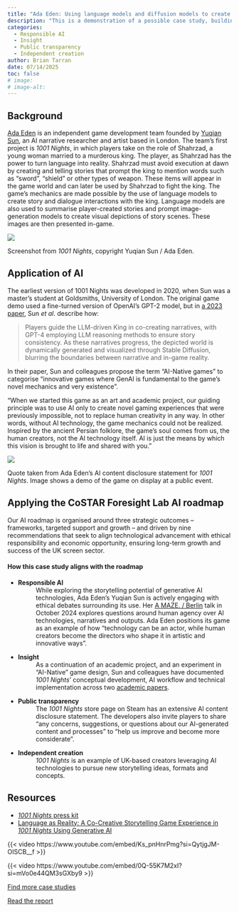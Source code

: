 ```yaml
---
title: "Ada Eden: Using language models and diffusion models to create an 'AI-Native' game experience"
description: "This is a demonstration of a possible case study, building off of the 'AI in the Screen Sector: Perspectives and Paths Forward' report. It focuses on one of the example projects mentioned briefly in the report." 
categories:
  - Responsible AI
  - Insight
  - Public transparency
  - Independent creation
author: Brian Tarran
date: 07/14/2025
toc: false
# image:
# image-alt:
---
```


## Background
[Ada Eden](https://www.1001nights.ai/) is an independent game development team founded by [Yuqian Sun](https://fakecheese.me/), an AI narrative researcher and artist based in London. The team’s first project is *1001 Nights*, in which players take on the role of Shahrzad, a young woman married to a murderous king. The player, as Shahrzad has the power to turn language into reality. Shahrzad must avoid execution at dawn by creating and telling stories that prompt the king to mention words such as “sword”, “shield” or other types of weapon. These items will appear in the game world and can later be used by Shahrzad to fight the king. The game’s mechanics are made possible by the use of language models to create story and dialogue interactions with the king. Language models are also used to summarise player-created stories and prompt image-generation models to create visual depictions of story scenes. These images are then presented in-game.

:::{.column-page}
![](images/screenshot.jpg){fig-alt="Screenshot from 1001 Nights. Player character Shahrzad is shown in conversation with the king. A text box along the bottom of the image gives instructions to the player on how to interact with the game and create a story."}
:::

::: figure-caption
Screenshot from *1001 Nights*, copyright Yuqian Sun / Ada Eden.
:::

## Application of AI 
The earliest version of 1001 Nights was developed in 2020, when Sun was a master’s student at Goldsmiths, University of London. The original game demo used a fine-turned version of OpenAI’s GPT-2 model, but in [a 2023 paper](https://ojs.aaai.org/index.php/AIIDE/article/view/27539), Sun *et al*. describe how: 

> Players guide the LLM-driven King in co-creating narratives, with GPT-4 employing LLM reasoning methods to ensure story consistency. As these narratives progress, the depicted world is dynamically generated and visualized through Stable Diffusion, blurring the boundaries between narrative and in-game reality.  

In their paper, Sun and colleagues propose the term “AI-Native games” to categorise “innovative games where GenAI is fundamental to the game’s novel mechanics and very existence”.


::: {.column-page}
::: {.pullquote-container}
::: {.grid .gap-6 .pb-3 .pt-4}
::: {.g-col-12 .g-col-sm-9}
::: {.pullquote}
“When we started this game as an art and academic project, our guiding principle was to use AI only to create novel gaming experiences that were previously impossible, not to replace human creativity in any way. In other words, without AI technology, the game mechanics could not be realized. Inspired by the ancient Persian folklore, the game's soul comes from us, the human creators, not the AI technology itself. AI is just the means by which this vision is brought to life and shared with you.”
:::
:::
::: {.g-col-12 .g-col-sm-3}
![](images/icon.png){fig-alt="A PC monitor is on display at a public event, with a demo of 1001 Nights running on the machine. A sign above the monitor provides information about the game and its makers, Yuqian Sun and Ada Eden."}

::: figure-caption
Quote taken from Ada Eden's AI content disclosure statement for *1001 Nights*. Image shows a demo of the game on display at a public event.
:::

:::
:::
:::
:::

## Applying the CoSTAR Foresight Lab AI roadmap
Our AI roadmap is organised around three strategic outcomes – frameworks, targeted support and growth – and driven by nine recommendations that seek to align technological advancement with ethical responsibility and economic opportunity, ensuring long-term growth and success of the UK screen sector.

#### How this case study aligns with the roadmap
- **Responsible AI**
: While exploring the storytelling potential of generative AI technologies, Ada Eden’s Yuqian Sun is actively engaging with ethical debates surrounding its use. Her [A MAZE. / Berlin](https://www.youtube.com/watch?v=Ks_pnHnrPmg) talk in October 2024 explores questions around human agency over AI technologies, narratives and outputs. Ada Eden positions its game as an example of how “technology can be an actor, while human creators become the directors who shape it in artistic and innovative ways”.   

- **Insight**
: As a continuation of an academic project, and an experiment in “AI-Native” game design, Sun and colleagues have documented *1001 Nights*’ conceptual development, AI workflow and technical implementation across two [academic papers](#resources).

- **Public transparency**
: The *1001 Nights* store page on Steam has an extensive AI content disclosure statement. The developers also invite players to share “any concerns, suggestions, or questions about our AI-generated content and processes” to “help us improve and become more considerate”.

- **Independent creation**
: *1001 Nights* is an example of UK-based creators leveraging AI technologies to pursue new storytelling ideas, formats and concepts.

## Resources
- [*1001 Nights* press kit](https://1001nights.notion.site/1001-Nights-press-kit-adb983eed6c2495a94878e6e93792881)
- [Language as Reality: A Co-Creative Storytelling Game Experience in *1001 Nights* Using Generative AI](https://ojs.aaai.org/index.php/AIIDE/article/view/27539)

{{< video https://www.youtube.com/embed/Ks_pnHnrPmg?si=QytjgJM-OISCB__f >}}

{{< video https://www.youtube.com/embed/0Q-55K7M2xI?si=mVo0e44QM3sGXby9 >}}

::: {.grid .gap-3 .pb-3 .pt-4}
::: {.g-col-12 .g-col-sm-6}

[Find more case studies](/index.qmd){.btn-action .btn .btn-lg .w-100 role="button"}

:::
::: {.g-col-12 .g-col-sm-6 .mb-2}

[Read the report](https://a.storyblok.com/f/313404/x/ac4c0235f7/ai-in-the-screen-sector.pdf){.btn-action .btn .btn-lg .w-100 role="button"}

::: 
::: 
